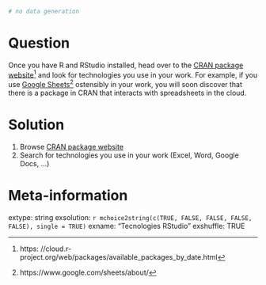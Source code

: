 ```r
# no data generation

```

Question
========

Once you have R and RStudio installed, head over to the [CRAN package website](https://cloud.r-project.org/web/packages/available_packages_by_date.html)^[https: //cloud.r- project.org/web/packages/available_packages_by_date.html] and look for technologies you use in your work. For example, if you use [Google Sheets](https://www.google.com/sheets/about/)^[https://www.google.com/sheets/about/] ostensibly in your work, you will soon discover that there is a package in CRAN that interacts with spreadsheets in the cloud.


Solution
================

1) Browse [CRAN package website](https://cloud.r-project.org/web/packages/available_packages_by_date.html)
2) Search for technologies you use in your work (Excel, Word, Google Docs, ...)


Meta-information
================
extype: string
exsolution: `r mchoice2string(c(TRUE, FALSE, FALSE, FALSE, FALSE), single = TRUE)`
exname: "Tecnologies RStudio"
exshuffle: TRUE

